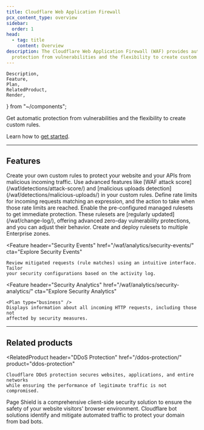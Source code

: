 ```yaml
---
title: Cloudflare Web Application Firewall
pcx_content_type: overview
sidebar:
  order: 1
head:
  - tag: title
    content: Overview
description: The Cloudflare Web Application Firewall (WAF) provides automatic
  protection from vulnerabilities and the flexibility to create custom rules.
---
```


	Description,
	Feature,
	Plan,
	RelatedProduct,
	Render,
} from "~/components";

<Description>

Get automatic protection from vulnerabilities and the flexibility to create custom rules.

</Description>

<Plan type="all" />

<Render file="waf-intro" />

Learn how to [get started](/waf/get-started/).

---

## Features

<Feature header="Custom rules" href="/waf/custom-rules/">
	Create your own custom rules to protect your website and your APIs from
	malicious incoming traffic. Use advanced features like [WAF attack
	score](/waf/detections/attack-score/) and [malicious uploads
	detection](/waf/detections/malicious-uploads/) in your custom rules.
</Feature>

<Feature header="Rate limiting rules" href="/waf/rate-limiting-rules/">
	Define rate limits for incoming requests matching an expression, and the
	action to take when those rate limits are reached.
</Feature>

<Feature header="Managed rules" href="/waf/managed-rules/">
	Enable the pre-configured managed rulesets to get immediate protection. These
	rulesets are [regularly updated](/waf/change-log/), offering advanced zero-day
	vulnerability protections, and you can adjust their behavior.
</Feature>

<Feature header="Account-level configuration" href="/waf/account/">
	<Plan type="ent-add-on" />
	Create and deploy rulesets to multiple Enterprise zones.
</Feature>

<Feature
	header="Security Events"
	href="/waf/analytics/security-events/"
	cta="Explore Security Events"
>
	Review mitigated requests (rule matches) using an intuitive interface. Tailor
	your security configurations based on the activity log.
</Feature>

<Feature
	header="Security Analytics"
	href="/waf/analytics/security-analytics/"
	cta="Explore Security Analytics"
>
	<Plan type="business" />
	Displays information about all incoming HTTP requests, including those not
	affected by security measures.
</Feature>

---

## Related products

<RelatedProduct
	header="DDoS Protection"
	href="/ddos-protection/"
	product="ddos-protection"
>
	Cloudflare DDoS protection secures websites, applications, and entire networks
	while ensuring the performance of legitimate traffic is not compromised.
</RelatedProduct>

<RelatedProduct header="Page Shield" href="/page-shield/" product="page-shield">
	Page Shield is a comprehensive client-side security solution to ensure the
	safety of your website visitors' browser environment.
</RelatedProduct>

<RelatedProduct header="Bots" href="/bots/" product="bots">
	Cloudflare bot solutions identify and mitigate automated traffic to protect
	your domain from bad bots.
</RelatedProduct>
